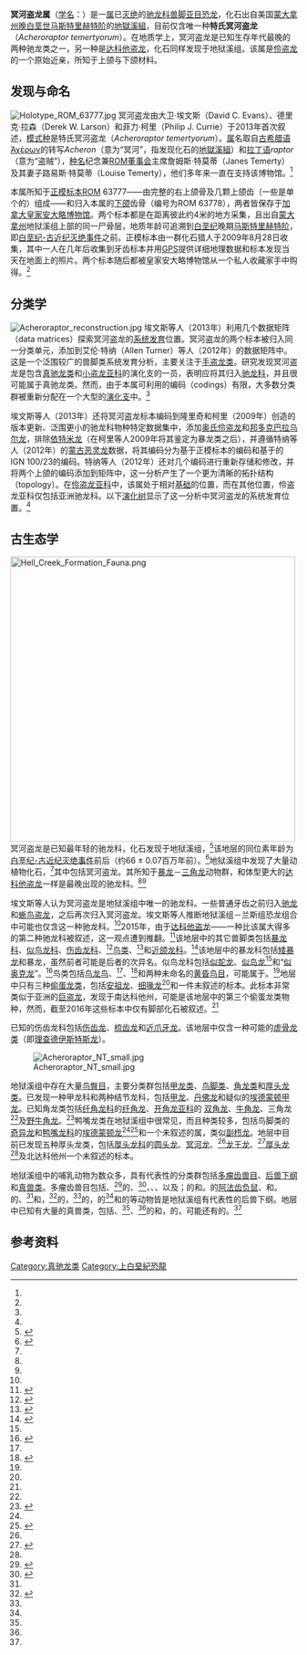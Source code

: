 {{automatic taxobox
| fossil_range = [[白垩纪|白垩纪]]晚期，{{fossilrange|earliest=66.07|66|latest=65.93}}
| image = Acheroraptor NMNH.jpg
| image_upright = 1.15
| image_caption = 正模标本上颌与相关齿骨，位于[[国家自然历史博物馆|国家自然历史博物馆]]
| display_parents = 3
| taxon = Acheroraptor
| authority = Evans ''et al.'', 2013
| type_species = '''特氏冥河盗龙<br />''Acheroraptor temertyorum'''''
| type_species_authority = Evans ''et al.'', 2013
| subdivision_ranks = 
| subdivision =
}}

'''冥河盗龙属'''（[[学名|学名]]：{{lang|la|''Acheroraptor''}}）是一[[属|属]]已[[灭绝|灭绝]]的[[驰龙科|驰龙科]][[兽脚亚目|兽脚亚目]][[恐龙|恐龙]]，化石出自美国[[蒙大拿州|蒙大拿州]][[白垩纪|晚白垩世]][[马斯特里赫特阶|马斯特里赫特阶]]的[[地獄溪組|地獄溪組]]，目前仅含唯一种'''特氏冥河盗龙'''（''Acheroraptor temertyorum''）。在地质学上，冥河盗龙是已知生存年代最晚的两种驰龙类之一，另一种是[[达科他盗龙|达科他盗龙]]，化石同样发现于地狱溪组。该属是[[伶盗龙|伶盗龙]]的一个原始近亲，所知于上颌与下颌材料。

== 发现与命名 ==
[[File:Holotype_ROM_63777.jpg|thumb]]
冥河盗龙由大卫·埃文斯（David C. Evans）、德里克·拉森（Derek W. Larson）和菲力·柯里（Philip J. Currie）于2013年首次叙述，[[模式种|模式种]]是特氏冥河盗龙（''Acheroraptor temertyorum''）。[[属|属]]名取自[[古希腊语|古希腊语]]Ἀχέρων的转写''Acheron''（意为“冥河”，指发现化石的[[地獄溪組|地獄溪組]]）和[[拉丁语|拉丁语]]''raptor''（意为“盗贼”），[[种名|种名]]纪念{{link-en|北方电力公司|Northland Power}}兼[[皇家安大略博物馆|ROM]][[董事会|董事会]]主席詹姆斯·特莫蒂（Janes Temerty）及其妻子路易斯·特莫蒂（Louise Temerty），他们多年来一直在支持该博物馆。<ref name=Acheroraptor />

本属所知于[[正模标本|正模标本]]ROM 63777――由完整的右上颌骨及几颗上颌齿（一些是单个的）组成――和归入本属的[[下颌|下颌]]齿骨（编号为ROM 63778），两者皆保存于[[加拿大|加拿大]][[皇家安大略博物馆|皇家安大略博物馆]]。两个标本都是在距离彼此约4米的地方采集，且出自[[蒙大拿州|蒙大拿州]]地狱溪组上部的同一尸骨层，地质年龄可追溯到[[白垩纪|白垩纪]]晚期[[马斯特里赫特阶|马斯特里赫特阶]]，即[[白垩纪-古近纪灭绝事件|白垩纪-古近纪灭绝事件]]之前。正模标本由一群化石猎人于2009年8月28日收集，其中一人在几年后收集到牙齿标本并用[[GPS|GPS]]提供详细地理数据和标本发现当天在地面上的照片。两个标本随后都被皇家安大略博物馆从一个私人收藏家手中购得。<ref name=Acheroraptor />

== 分类学 ==
[[File:Acheroraptor_reconstruction.jpg|thumb]]
埃文斯等人（2013年）利用几个数据矩阵（data matrices）探索冥河盗龙的[[系统发育|系统发育]]位置。冥河盗龙的两个标本被归入同一分类单元，添加到艾伦·特纳（Allen Turner）等人（2012年）的数据矩阵中。这是一个泛围较广的兽脚类系统发育分析，主要关注于[[手盗龙类|手盗龙类]]。研究发现冥河盗龙是包含[[真驰龙类|真驰龙类]]和[[小盗龙亚科|小盗龙亚科]]的演化支的一员，表明应将其归入[[驰龙科|驰龙科]]，并且很可能属于真驰龙类。然而，由于本属可利用的编码（codings）有限，大多数分类群被重新分配在一个大型的[[演化支|演化支]]中。<ref name=Acheroraptor />

埃文斯等人（2013年）还将冥河盗龙标本编码到隆里奇和柯里（2009年）创造的版本更新、泛围更小的驰龙科物种特定数据集中，添加[[奥氏伶盗龙|奥氏伶盗龙]]和[[巴拉乌尔龙属|邦多克巴拉乌尔龙]]，排除[[依特米龙|依特米龙]]（在柯里等人2009年将其鉴定为暴龙类之后），并遵循特纳等人（2012年）的[[蒙古恶灵龙|蒙古恶灵龙]]数据，将其编码分为基于{{link-en|纳摩盖吐组|Nemegt Formation}}正模标本的编码和基于{{link-en|巴彦思楞组|Bayanshiree Formation}}的IGN 100/23的编码。特纳等人（2012年）还对几个编码进行重新存储和修改，并将两个上颌的编码添加到矩阵中，这一分析产生了一个更为清晰的拓扑结构（topology）。在[[伶盗龙亚科|伶盗龙亚科]]中，该属处于相对[[基群|基础]]的位置，而在其他位置，伶盗龙亚科仅包括亚洲驰龙科。以下[[演化树|演化树]]显示了这一分析中冥河盗龙的系统发育位置。<ref name=Acheroraptor />

{{clade| style=font-size:85%;line-height:85%
|label1=[[驰龙科|驰龙科]] Dromaeosauridae 
|1={{clade
   |1=[[南戈壁大黑天神龙|南戈壁大黑天神龙]] ''Mahakala omnogovae''
   |label2= [[半鸟亚科|半鸟亚科]] Unenlagiinae 
   |2={{clade
      |1=[[奥氏胁空鸟龙|奥氏胁空鸟龙]] ''Rahonavis ostromi''
      |2={{clade
         |1=[[卡氏南方盗龙|卡氏南方盗龙]] ''Austroraptor cabazai''
         |2=[[戈氏鹫龙|戈氏鹫龙]] ''Buitreraptor gonzalezorum''
         |3=[[阿根廷内乌肯盗龙|阿根廷内乌肯盗龙]] ''Neuquenraptor argentinus''
         |4=[[半鸟|培氏半鸟]] ''Unenlagia paynemili''
         |5=[[半鸟|科马约半鸟]] ''Unenlagia comahuensis''}} }}
   |3={{clade
      |label1= [[小盗龙类|小盗龙类]] Microraptoria 
      |1={{clade
         |1=[[陆家屯纤细盗龙|陆家屯纤细盗龙]] ''Graciliraptor lujiatunensis''
         |2=[[伊氏西爪龙|伊氏西爪龙]] ''Hesperonychus elizabethae''
         |3=[[小盗龙属|小盗龙属]] ''Microraptor''
         |4=[[佛舞龙属|阿斯勒佛舞龙]] ''Shanag ashile''
         |5=[[千禧中国鸟龙|千禧中国鸟龙]] ''Sinornithosaurus millenii''}}
      |label2= [[真驰龙类|真驰龙类]] Eudromaeosauria 
      |2={{clade
         |1={{clade
            |1=[[斑比盗龙|费氏斑比盗龙]] ''Bambiraptor feinbergi''
            |2=[[蜥鸟盗龙属|蓝氏蜥鸟盗龙]] ''Saurornitholestes langstoni''}}
         |2={{clade
            |1={{clade
               |1=[[马氏野蛮盗龙|马氏野蛮盗龙]] ''Atrociraptor marshalli''
               |2=[[平衡恐爪龙|平衡恐爪龙]] ''Deinonychus antirrhopus''}}
            |2={{clade
               |label1= [[驰龙亚科|驰龙亚科]] Dromaeosaurinae 
               |1={{clade
                  |1=[[巨大阿基里斯龙|巨大阿基里斯龙]] ''Achillobator giganticus''
                  |2=[[邦多克巴拉乌尔龙|邦多克巴拉乌尔龙]] ''Balaur bondoc''
                  |3=[[艾伯塔驰龙|艾伯塔驰龙]] ''Dromaeosaurus albertensis''
                  |4=[[犹他盗龙属|奥氏犹他盗龙]] ''Utahraptor ostrommaysorum''}}
               |label2= [[伶盗龙亚科|伶盗龙亚科]] Velociraptorinae 
               |2={{clade
                  |1=IGM 100/23= ?[[恶灵龙|恶灵龙]] Adasaurus
                  |2={{clade
                     |1='''特氏冥河盗龙 ''Acheroraptor temertyorum'''''
                     |2={{clade
                        |1=[[蒙古伶盗龙|蒙古伶盗龙]] ''Velociraptor mongoliensis''
                        |2={{clade
                           |1=[[蒙古恶灵龙|蒙古恶灵龙]] ''Adasaurus mongoliensis''
                           |2=[[白魔龙|白魔龙]] ''Tsaagan mangas''
                           |3=[[奥氏伶盗龙|奥氏伶盗龙]] ''Velociraptor osmolskae'' }} }} }} }} }} }} }} }} }} }}

== 古生态学 ==
[[File:Hell_Creek_Formation_Fauna.png|500px]]
冥河盗龙是已知最年轻的驰龙科，化石发现于地狱溪组，<ref name="Acheroraptor">{{Cite journal|last1=Evans|first1=D.C.|last2=Larson|first2=D.W.|last3=Currie|first3=P.J.|date=2013|title=A new dromaeosaurid (Dinosauria: Theropoda) with Asian affinities from the latest Cretaceous of North America|url=|journal=Naturwissenschaften|volume=100|issue=11|pages=1041–9|doi=10.1007/s00114-013-1107-5|pmc=|pmid=24248432|bibcode=2013NW....100.1041E}}</ref>该地层的同位素年龄为[[白垩纪-古近纪灭绝事件|白垩纪-古近纪灭绝事件]]前后（约66 ± 0.07百万年前）。<ref name="hcfage">{{Cite journal|last1=Husson|first1=D.E.|last2=Galbrun|first2=B.|last3=Laskar|first3=J.|last4=Hinnov|first4=L.A.|last5=Thibault|first5=N.|last6=Gardin|first6=S.|last7=Locklair|first7=R.E.|date=2011|title=Astronomical calibration of the Maastrichtian (Late Cretaceous)|url=|journal=Earth and Planetary Science Letters|volume=305|issue=3–4|pages=328–340|bibcode=2011E&PSL.305..328H|doi=10.1016/j.epsl.2011.03.008}}</ref>地狱溪组中发现了大量动植物化石，<ref name="weishampel" />其中包括冥河盗龙。其所知于[[暴龙|暴龙]]－[[三角龙|三角龙]]动物群，和体型更大的[[达科他盗龙|达科他盗龙]]一样是最晚出现的驰龙科。<ref name=Acheroraptor /><ref name="DePalmaetal" />

埃文斯等人认为冥河盗龙是地狱溪组中唯一的驰龙科。一些普通牙齿之前归入[[驰龙|驰龙]]和[[蜥鸟盗龙|蜥鸟盗龙]]，之后再次归入冥河盗龙。埃文斯等人推断地狱溪组－兰斯组恐龙组合中可能也仅含这一种驰龙科。<ref name=Acheroraptor />2015年，由于[[达科他盗龙|达科他盗龙]]――一种比该属大得多的第二种驰龙科被叙述，这一观点遭到推翻。<ref name="DePalmaetal">{{cite journal|last1=DePalma|first1=R.A.|last2=Burnham|first2=D.A.|last3=Martin|first3=L.D.|last4=Larson|first4=P.L.|last5=Bakker|first5=R.T.|date=2015|title=The First Giant Raptor (Theropoda: Dromaeosauridae) from the Hell Creek Formation|url=https://kuscholarworks.ku.edu/handle/1808/18764|journal=Paleontological Contributions|volume=|issue=14|pages=1–16|via=|access-date=2020-08-25|archive-date=2015-11-06|archive-url=https://web.archive.org/web/20151106223159/https://kuscholarworks.ku.edu/handle/1808/18764|dead-url=no}}</ref>该地层中的其它兽脚类包括[[暴龙科|暴龙科]]、[[似鸟龙科|似鸟龙科]]、[[伤齿龙科|伤齿龙科]]、<ref name="weishampel">{{cite book|last=Weishampel|first=D.B.|title=The Dinosauria|url=https://archive.org/details/dinosauriandedit00weis|url-access=|last2=Dodson|first2=P.|last3=Osmólska|first3=H.|publisher=University of California Press|year=2004|isbn=0520242092|edition=2nd|location=Berkeley, California|pages=[https://archive.org/details/dinosauriandedit00weis/page/n879 861]}}</ref>[[鸟类|鸟类]]、<ref name="pnas">{{Cite journal|last1=Longrich|first1=N.R.|last2=Tokaryk|first2=T.|last3=Field|first3=D.J.|date=2011|title=Mass extinction of birds at the Cretaceous-Paleogene (K-Pg) boundary|url=|journal=Proceedings of the National Academy of Sciences|volume=108|issue=37|pages=15253–15257|bibcode=2011PNAS..10815253L|doi=10.1073/pnas.1110395108|pmc=3174646|pmid=21914849}}</ref>和[[近颌龙科|近颌龙科]]。<ref name="Anzu">{{Cite journal|last1=Lamanna|first1=M.C.|last2=Sues|first2=H.D.|last3=Schachner|first3=E.R.|last4=Lyson|first4=T.R.|date=2014|title=A New Large-Bodied Oviraptorosaurian Theropod Dinosaur from the Latest Cretaceous of Western North America|url=|journal=PLOS ONE|volume=9|issue=3|pages=e92022|doi=10.1371/journal.pone.0092022|pmc=3960162|pmid=24647078|bibcode=2014PLoSO...992022L}}</ref>该地层中的暴龙科包括[[矮暴龙|矮暴龙]]和暴龙，虽然前者可能是后者的次异名。似鸟龙科包括[[似鸵龙|似鸵龙]]、[[似鸟龙|似鸟龙]]<ref name="weishampel" />和“[[似奥克龙|似奥克龙]]”。<ref name="tb1997">{{cite book|last=Triebold|first=M.|year=1997|chapter=The Sandy site: Small dinosaurs from the Hell Creek Formation of South Dakota|editor-last=Wolberg|editor-first=D.|editor2-last=Stump|editor2-first=E.|editor3-last=Rosenberg|editor3-first=G.|title=Dinofest International: Proceedings of a Symposium Sponsored by Arizona State University Academy of Natural Science|pages=245–248}}</ref>鸟类包括[[鸟龙鸟|鸟龙鸟]]、<ref name="weishampel" />{{link-en|布氏鸟|Brodavis}}、<ref name="brodavis">{{Cite journal|last1=Martin|first1=L.D.|last2=Kurochkin|first2=E.N.|last3=Tokaryk|first3=T.T.|date=2012|title=A new evolutionary lineage of diving birds from the Late Cretaceous of North America and Asia|url=|journal=[[Palaeoworld|Palaeoworld]]|volume=21|pages=59–63|doi=10.1016/j.palwor.2012.02.005}}</ref>和两种未命名的[[黄昏鸟目|黄昏鸟目]]，可能属于{{link-en|河流鸟|Potamornis}}。<ref name="pnas" />地层中只有三种[[偷蛋龙类|偷蛋龙类]]，包括[[安祖龙|安祖龙]]、[[细喙龙属|细喙龙]]<ref name=Anzu />和一件未叙述的标本。此标本非常类似于亚洲的[[巨盗龙|巨盗龙]]，发现于南达科他州，可能是该地层中的第三个偷蛋龙类物种，然而，截至2016年这些标本中仅有脚部化石被叙述。<ref name="http://rmdrc.blogspot.com/2013/12/giant-oviraptor-tracks-from-hell-creek.html">{{cite web|url=http://rmdrc.blogspot.com/2013/12/giant-oviraptor-tracks-from-hell-creek.html|title=Giant Oviraptor Tracks from the Hell Creek|last1=Maltese|first1=A.|date=|website=RMDRC paleo lab|publisher=Blogspot|dead-url=no|archive-url=https://web.archive.org/web/20201112003952/http://rmdrc.blogspot.com/2013/12/giant-oviraptor-tracks-from-hell-creek.html|archive-date=2020-11-12|accessdate=2013-12-17}}</ref>已知的伤齿龙科包括[[伤齿龙|伤齿龙]]、[[梳齿龙|梳齿龙]]和[[近爪牙龙|近爪牙龙]]。该地层中仅含一种可能的[[虚骨龙类|虚骨龙类]]（即[[理查德伊斯特斯龙|理查德伊斯特斯龙]]）。

[[File:Acheroraptor_NT_small.jpg|thumb]]

地狱溪组中存在大量[[鸟臀目|鸟臀目]]，主要分类群包括[[甲龙类|甲龙类]]、[[鸟脚类|鸟脚类]]、[[角龙类|角龙类]]和[[厚头龙类|厚头龙类]]。已发现一种甲龙科和两种结节龙科，包括[[甲龙|甲龙]]、[[丹佛龙|丹佛龙]]和疑似的[[埃德蒙顿甲龙|埃德蒙顿甲龙]]。已知角龙类包括[[纤角龙科|纤角龙科]]的[[纤角龙|纤角龙]]、[[开角龙亚科|开角龙亚科]]的 [[双角龙|双角龙]]、[[牛角龙|牛角龙]]、三角龙<ref name="weishampel" />及[[野牛角龙|野牛角龙]]。<ref name="tatanka">{{cite book|last=Ott|first=C.J.|url=https://www.google.com/books/edition/New_Perspectives_on_Horned_Dinosaurs/OWpQW_WhPAsC?hl=en&gbpv=1&dq=New+Perspectives+on+Horned+Dinosaurs:+The+Royal+Tyrrell+Museum+Ceratopsian+Symposium&printsec=frontcover|title=New Perspectives on Horned Dinosaurs: The Royal Tyrrell Museum Ceratopsian Symposium|last2=Larson|first2=P.L.|publisher=Indiana University Press|year=2010|isbn=9780253353580|editor-last=Ryan|editor-first=M.J.|location=Bloomington|pages=656|chapter=A New, Small Ceratopsian Dinosaur from the Latest Cretaceous Hell Creek Formation, Northwest South Dakota, United States: A Preliminary Description|editor2-last=Chinnery-Allgeier|editor2-first=B.J.|editor3-last=Eberth|editor3-first=D.A.}}</ref>鸭嘴龙类在地狱溪组中很常见，而且种类较多，包括鸟脚类的[[奇异龙|奇异龙]]和[[鸭嘴龙科|鸭嘴龙科]]的[[埃德蒙顿龙|埃德蒙顿龙]]<ref name="weishampel" /><ref name="hcfhadro">{{Cite journal|last1=Campione|first1=N.S.E.|last2=Evans|first2=D.C.|date=2011|title=Cranial Growth and Variation in Edmontosaurs (Dinosauria: Hadrosauridae): Implications for Latest Cretaceous Megaherbivore Diversity in North America|url=|journal=PLOS ONE|volume=6|issue=9|pages=e25186|doi=10.1371/journal.pone.0025186|pmc=3182183|pmid=21969872|bibcode=2011PLoSO...625186C}}</ref>和一个未叙述的属，类似[[副栉龙|副栉龙]]。地层中目前已发现五种厚头龙类，包括[[厚头龙科|厚头龙科]]的[[圆头龙|圆头龙]]、[[冥河龙|冥河龙]]、<ref name="weishampel" />[[龙王龙|龙王龙]]、<ref name="bakker">{{cite book|last=Bakker|first=R.T.|last2=Sullivan|first2=R.M.|last3=Porter|first3=V.|last4=Larson|first4=P.|last5=Saulsbury|first5=S.J.|year=2006|chapter=''Dracorex hogwartsia'', n. gen., n. sp., a spiked, flat-headed pachycephalosaurid dinosaur from the Upper Cretaceous Hell Creek Formation of South Dakota|editor-last=Lucas|editor-first=S.G.|editor2-last=Sullivan|editor2-first=R.M.|title=Late Cretaceous vertebrates from the Western Interior|series=New Mexico Museum of Natural History and Science Bulletin|volume=35|pages=331–345|chapter-url=http://econtent.unm.edu/cdm/ref/collection/bulletins/id/710|access-date=2020-08-25|archive-date=2018-11-19|archive-url=https://web.archive.org/web/20181119203737/http://econtent.unm.edu/cdm/ref/collection/bulletins/id/710|dead-url=no}}</ref>[[厚头龙|厚头龙]]<ref name="weishampel" />及北达科他州一个未叙述的标本。

地狱溪组中的哺乳动物为数众多，具有代表性的分类群包括[[多瘤齿兽目|多瘤齿兽目]]、[[后兽下纲|后兽下纲]]和[[真兽类|真兽类]]。多瘤齿兽目包括{{link-en|Paracimexomys}}、<ref name=":0">{{Cite book|last=Kielan-Jaworowska|first=Z.|title=Mammals from the Age of Dinosaurs: Origins, Evolution, and Structure|last2=Cifelli|first2=R.|last3=Luo|first3=Z-X.|date=2004|publisher=Columbia University Press|year=2004|isbn=9780231119184|location=New York|pages=|oclc=61160163}}</ref>{{link-en|白垩兽科|cimolomyidae}}的{{link-en|Paressonodon}}、<ref name="mammal">{{Cite journal|last1=Wilson|first1=G.P.|date=2013|title=Mammals across the K/Pg boundary in northeastern Montana, U.S.A.: Dental morphology and body-size patterns reveal extinction selectivity and immigrant-fueled ecospace filling|url=https://www.cambridge.org/core/journals/paleobiology/article/mammals-across-the-kpg-boundary-in-northeastern-montana-usa-dental-morphology-and-bodysize-patterns-reveal-extinction-selectivity-and-immigrantfueled-ecospace-filling/8CBD705DC009C6F64215B602B043011B|journal=Paleobiology|volume=39|issue=3|pages=429–469|doi=10.1666/12041|via=}}</ref>{{link-en|Meniscoessus}}、{{link-en|Essonodon}}、{{link-en|白垩兽|Cimolomys}}、{{link-en|白垩齿兽|Cimolodon}}以及{{link-en|Cimexomys}}；{{link-en|斜沟齿兽亚目|Neoplagiaulacidae}}的{{link-en|间异兽|Mesodma}}和{{link-en|斜沟齿兽|Neoplagiaulax}}。{{link-en|阿法齿负鼠科|Alphadontidae}}的[[阿法齿负鼠|阿法齿负鼠]]、{{link-en|原阿法齿负鼠|Protalphodon}}和{{link-en|Turgidodon}}。{{link-en|足兽科|Pediomyidae}}的{{link-en|足兽|Pediomys}}、<ref name=":0" />{{link-en|原赖氏兽|Protolambda}}和{{link-en|纤细掠兽|Leptalestes}}，<ref name="mammalshcf">{{Cite journal|last1=Archibald|first1=J.D.|last2=Zhang|first2=Y.|last3=Harper|first3=T.|last4=Cifelli|first4=R.L.|date=2011|title=Protungulatum, Confirmed Cretaceous Occurrence of an Otherwise Paleocene Eutherian (Placental?) Mammal|url=|journal=Journal of Mammalian Evolution|volume=18|issue=3|pages=153–161|doi=10.1007/s10914-011-9162-1}}</ref>{{link-en|Stagodontidae}}的{{link-en|Didelphodon}}，<ref name=":0" />{{link-en|Deltatheridiidae}}的{{link-en|Nanocuris}}，{{link-en|Herpetotheridiidae}}的{{link-en|Nortedelphys}}<ref name="mammal" />和{{link-en|Glasbiidae}}的{{link-en|Glasbius}}等动物皆是地狱溪组有代表性的后兽下纲。地层中已知有大量的真兽类，包括{{link-en|Alostera}}、<ref name=":0" />{{link-en|Protungulatum}}、<ref name="mammalshcf" />{{link-en|白垩掠兽科|Cimolestidae}}的{{link-en|白垩掠兽|Cimolestes}}和{{link-en|Batodon}}，{{link-en|Gypsonictopsidae}}的{{link-en|Gypsonictops}}，可能还有{{link-en|Nyctitheriidae}}的{{link-en|Paranyctoides}}。<ref name=":0" />

== 参考资料 ==
{{Reflist}}
{{Paraves|D.}}
{{Taxonbar|from=Q15215620}}
[[Category:真驰龙类|Category:真驰龙类]]
[[Category:上白堊紀恐龍|Category:上白堊紀恐龍]]